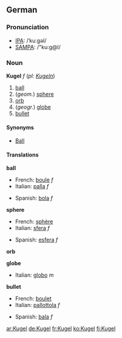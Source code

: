 {{See|kugel}}
==German==
===Pronunciation===
*[[w:IPA|IPA]]: /ˈkuːgəl/
*[[w:SAMPA|SAMPA]]: /"ku:g@l/

===Noun===
'''Kugel''' ''f'' (''pl: [[Kugeln]]'')

# [[ball]]
# (''geom.'') [[sphere]]
# [[orb]]
# (''geogr.'') [[globe]]
# [[bullet]]

====Synonyms====
*[[Ball]]

====Translations====
'''ball'''
{{top}}
*French: [[boule]] ''f''
*Italian: [[palla]] ''f''
{{mid}}
*Spanish: [[bola]] ''f''
{{bottom}}

'''sphere'''
{{top}}
*French: [[sphère]]
*Italian: [[sfera]] ''f''
{{mid}}
*Spanish: [[esfera]] ''f''
{{bottom}}

'''orb'''
{{top}}
{{mid}}
{{bottom}}

'''globe'''
{{top}}
*Italian: [[globo]] ''m''
{{mid}}
{{bottom}}

'''bullet'''
{{top}}
*French: [[boulet]]
*Italian: [[pallottola]] ''f''
{{mid}}
*Spanish: [[bala]] ''f''
{{bottom}}

[[ar:Kugel]]
[[de:Kugel]]
[[fr:Kugel]]
[[ko:Kugel]]
[[fi:Kugel]]